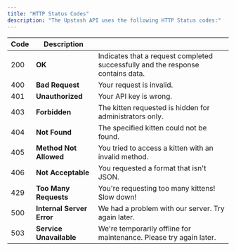 ```yaml
---
title: "HTTP Status Codes"
description: "The Upstash API uses the following HTTP Status codes:"
---
```


| Code | Description               |                                                                                 |
| ---- | ------------------------- | ------------------------------------------------------------------------------- |
| 200  | **OK**                    | Indicates that a request completed successfully and the response contains data. |
| 400  | **Bad Request**           | Your request is invalid.                                                        |
| 401  | **Unauthorized**          | Your API key is wrong.                                                          |
| 403  | **Forbidden**             | The kitten requested is hidden for administrators only.                         |
| 404  | **Not Found**             | The specified kitten could not be found.                                        |
| 405  | **Method Not Allowed**    | You tried to access a kitten with an invalid method.                            |
| 406  | **Not Acceptable**        | You requested a format that isn't JSON.                                         |
| 429  | **Too Many Requests**     | You're requesting too many kittens! Slow down!                                  |
| 500  | **Internal Server Error** | We had a problem with our server. Try again later.                              |
| 503  | **Service Unavailable**   | We're temporarily offline for maintenance. Please try again later.              |

